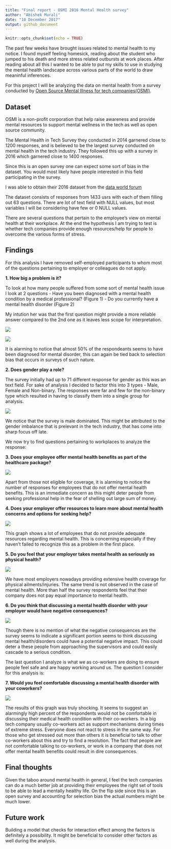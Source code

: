 ```yaml
---
title: "Final report - OSMI 2016 Mental Health survey"
author: "Abishek Murali"
date: "10 December 2017"
output: github_document
---
```


```r
knitr::opts_chunk$set(echo = TRUE)
```

The past few weeks have brought issues related to mental health to my notice. I found myself feeling homesick, reading about the student who jumped to his death and more stress related outbursts at work places. After reading about all this I wanted to be able to put my skills to use in studying the mental health landscape across various parts of the world to draw meaninful inferences.

For this project I will be analyzing the data on mental health from a survey conducted by [Open Source Mental lllness for tech companies(OSMI)](https://osmihelp.org/).

## Dataset

OSMI is a non-profit corporation that help raise awareness and provide mental resources to support mental wellness in the tech as well as open source community.

The Mental Health in Tech Survey they conducted in 2014 garnered close to 1200 responses, and is believed to be the largest survey conducted on mental health in the tech industry. They followed this up with a survey in 2016 which garnered close to 1400 responses.

Since this is an open survey one can expect some sort of bias in the dataset. You would most likely have people interested in this field participating in the survey.

I was able to obtain their 2016 dataset from the [data world forum](https://data.world/kittybot/osmi-mental-health-tech-2016)

The dataset consists of responses from 1433 usrs with each of them filling out 63 questions. There are lot of text field with NULL values, but most variables I will be considering have few or 0 NULL values.

There are several questions that pertain to the employee's view on mental health at their workplace. At the end the hypothesis I am trying to test is whether tech companies provide enough resources/help for people to overcome the various forms of stress.

## Findings 

For this analysis I have removed self-employed participants to whom most of the questions pertaining to employer or colleagues do not apply. 

**1. How big a problem is it?**

To look at how many people suffered from some sort of mental health issue I look at 2 questions
- Have you been diagnosed with a mental health condition by a medical professional? (Figure 1)
- Do you currently have a mental health disorder (Figure 2)

My intution her was that the first question might provide a more reliable answer compared to the 2nd one as it leaves less scope for interpretation.

![](../results/figures/diag_prof.png)


![](../results/figures/have_disorder.png)

It is alarming to notice that almost 50% of the respondeants seems to have been diagnosed for mental disorder, this can again be tied back to selection bias that occurs in surveys of such nature.

**2. Does gender play a role?**

The survey initially had up to 71 different response for gender as this was an text field. For sake of analysis  I decided to factor this into 3 types - Male, Female and Non-binary. The responses were far and few for the non-binary type which resulted in having to classify them into a single group for analysis.

![](../results/figures/gender_breakdown.png)

We notice that the survey is male dominated. This might be attributed to the gender imbalance that is prelevant in the tech industry, that has come into sharp focus off late. 

We now try to find questions pertaining to workplaces to analyze the response:

**3. Does your employee offer mental health benefits as part of the healthcare package?**

![](../results/figures/employee_benefits.png)

Apart from those not eligible for coverage, it is alarming to notice the number of responses for employees that do not offer mental health benefits. This is an immediate concern as this might deter people from seeking professional help in the fear of shelling out large sum of money.

**4. Does your employer offer resources to learn more about mental health concerns and options for seeking help?**

![](../results/figures/emp_resources.png)

This graph shows a lot of employees that do not provide adequate resources regarding mental health. This is concerning especially if they haven't failed to recognize this as a problem in the first place.

**5. Do you feel that your employer takes mental health as seriously as physical health?**

![](../results/figures/mental_physical.png)

We have most employers nowadays providing extensive health coverage for physical ailments/injuries. The same trend is not observed in the case of mental health. More than half the survey respondents feel that their company does not pay equal importance to mental health.

**6. Do you think that discussing a mental health disorder with your employer would have negative consequences?**

![](../results/figures/disc_negative.png)

Though there is no mention of what the negative consequences are the survey seems to indicate a significant portion seems to think discussing mental health/disorders could have a potential negative impact. This could deter a these people from approaching the supervisors and could easily cascade to a serious condition.

The last question I analyze is what we as co-workers are doing to ensure people feel safe and are happy working around us. The question I consider for this analysis is:

**7. Would you feel comfortable discussing a mental health disorder with your coworkers?**

![](../results/figures/coworker_comfort.png)

The results of this graph was truly shocking. It seems to suggest an alarmingly high percent of the respondents would not be comfortable in discussing their medical health condition with their co-workers. In a big tech company usually co-workers act as support mechanisms during times of extreme stress. Everyone does not react to stress in the same way. For those who get stressed out more than others it is beneficial to talk to other co-workers about this and try to find a resolution. The fact that people are not comfortable talking to co-workers, or work in a company that does not offer mental health benefits could result in dire consequences. 

## Final thoughts

Given the taboo around mental health in general, I feel the tech companies can do a much better job at providing their employees the right set of tools to be able to lead a mentally healthy life. On the flip side since this is an open survey and accounting for selection bias the actual numbers might be much lower.

## Future work

Building a model that checks for interaction effect among the factors is definitely a possibility. It might be beneficial to consider other factors as well during the analysis. 



